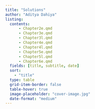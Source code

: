 ```yaml
---
title: "Solutions"
author: "Aditya Dahiya"
listing:
  contents:
      - Chapter2e.qmd
      - Chapter3e.qmd
      - Chapter3l.qmd
      - Chapter4e.qmd
      - Chapter4l.qmd
      - Chapter5e.qmd
      - Chapter5l.qmd
      - Chapter6e.qmd
  fields: [title, subtitle, date]
  sort: 
    - "title"
  type: table
  grid-item-border: false
  table-hover: true
  image-placeholder: "cover-image.jpg"
  date-format: "medium"
---
```

